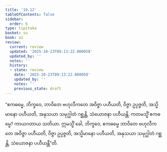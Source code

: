 ```yaml
---
title: '19.12'
tableOfContents: false
sidebar:
  order: 6
type: tipitaka
basket: su
book: a1
review:
  current: review
  updated: '2025-10-23T09:13:22.000058'
  updated_by: ''
  notes: ''
  history:
  - state: review
    date: '2025-10-23T09:13:22.000058'
    updated_by: ''
    notes: ''
    previous_state: draft
---
```



<ReviewStatus review={frontmatter.review} showDetails={true} />

<HypothesisAnnotation frontmatter={frontmatter} />

<DynamicBreadcrumb />

<Division number="574" book="a1" e="ch" v="15" p="45">

<Paragraph number="463" book="a1">
“ဧကဓမ္မေ, ဘိက္ခဝေ, ဘာဝိတေ ဗဟုလီကတေ အဝိဇ္ဇာ ပဟီယတိ, ဝိဇ္ဇာ ဥပ္ပဇ္ဇတိ, အသ္မိမာနော ပဟီယတိ, အနုသယာ သမုဂ္ဃါတံ ဂစ္ဆန္တိ, သံယောဇနာ ပဟီယန္တိ. ကတမသ္မိံ ဧကဓမ္မေ? ကာယဂတာယ သတိယာ. ဣမသ္မိံ ခေါ, ဘိက္ခဝေ, ဧကဓမ္မေ ဘာဝိတေ ဗဟုလီကတေ အဝိဇ္ဇာ ပဟီယတိ, ဝိဇ္ဇာ ဥပ္ပဇ္ဇတိ, အသ္မိမာနော ပဟီယတိ, အနုသယာ သမုဂ္ဃါတံ ဂစ္ဆန္တိ, သံယောဇနာ ပဟီယန္တီ”တိ.
</Paragraph>
</Division>